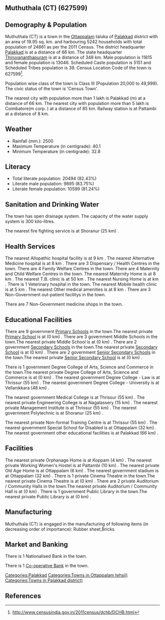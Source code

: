 {{Infobox settlement
| name=Muthuthala (CT)
| native_name=
| native_name_lang=
| other_name=
| nickname=
| settlement_type=Town
| image_skyline=
| image_alt=
| image_caption=
| pushpin_map=India Kerala
| pushpin_label_position=right
| pushpin_map_alt=
| pushpin_map_caption=Location in Kerala, India
| latd=
| latm=
| lats=
| latNS=
| longd=
| longm=
| longs=
| longEW=
| coordinates_display=inline,title
| subdivision_type=Country
| subdivision_name={{flag|India}}
| subdivision_type1=[[States and territories of India|State]]
| subdivision_name1=Kerala 
| subdivision_type2=[[List of districts of India|District]]
| subdivision_name2=Palakkad
| subdivision_type3=Tahsil
| subdivision_name3=Ottappalam
| website=
| established_title=<!-- Established -->
| established_date=
| founder=
| named_for=
| government_type=
| governing_body=
| unit_pref=Metric
| area_footnotes=
| area_rank=
| area_total_km2=19.95
| elevation_footnotes=
| elevation_m=
| population_total=24861
| population_as_of=2011
| population_rank=
| population_density_km2=1246
| population_demonym=
| population_footnotes=
| demographics_type1=Languages=
| demographics1_title1=Official=
| demographics1_info1=[[Malayalam language|Malayalam]]
| timezone1=[[Indian Standard Time|IST]]
| utc_offset1==+5:30
| postal_code_type=[[Postal Index Number|PIN]]
| postal_code=
| area_code_type=Telephone code
| area_code=
| registration_plate=
| blank1_name_sec1=Nearest city
| blank1_info_sec1=[[Palakkad (m)]]
| blank2_name_sec1=[[Human sex ratio|Sex ratio]]
| blank2_info_sec1=1104
| blank3_name_sec1=Literacy
| blank3_info_sec1=82.43%
| blank1_name_sec2=[[2011 Census of India|2011 census]] code
| blank1_info_sec2=627599
| footnotes=
}}

== Muthuthala (CT) (627599) ==

== Demography & Population ==

Muthuthala (CT) is a town in the [[Ottappalam]] taluka of [[Palakkad]] district with an area of 19.95 sq. km. and harbouring 5242 households with total population of 24861 as per the 2011 Census. The district headquarter [[Palakkad]] is at a distance of 66 km. The state headquarter [[Thiruvananthapuram]] is at a distance of 348 km. Male population is 11815 and female population is 13046. Scheduled Caste population is 5151 and Scheduled Tribes population is 39. Census Location Code of the town is 627599<ref>http://www.censusindia.gov.in/2011census/dchb/DCHB.html</ref>.

Population wise class of the town is Class III (Population 20,000 to 49,999).
The civic status of the town is 'Census Town'.

The nearest city with population more than 1 lakh is Palakkad (m) at a distance of 66 km. The nearest city with population more than 5 lakh is Coimbatore(m corp. )  at a distance of 85 km. Railway station is at Pattambi at a distance of 8 km.


== Weather ==  
* Rainfall (mm.): 2500 
* Maximum Temperature (in centigrade): 40.1
* Minimum Temperature (in centigrade): 32.8


== Literacy ==  
* Total literate population: 20494 (82.43%)
* Literate male population: 9895 (83.75%)
* Literate female population: 10599 (81.24%)


== Sanitation and Drinking Water ==  
The town has open drainage system.
The capacity of the water supply system is 300 kilo-litres.

The nearest fire fighting service is at Shoranur (25 km) .


== Health Services ==
The nearest Allopathic hospital facility is at 9 km .
The nearest Alternative Medicine hospital is at 8 km .
There are 3 Dispensary / Health Centres in the town.
There are 4 Family Welfare Centres in the town.
There are 4 Maternity and Child Welfare Centres in the town.
The nearest Maternity Home is at 8 km .
The nearest T.B. clinic is at 50 km .
The nearest Nursing Home is at  km .
There is 1 Veterinary hospital in the town.
The nearest Mobile health clinic is at 5 km .
The nearest Other medical amenities is at 8 km .
There are 3 Non-Government out-patient facilitys in the town.


There are 7 Non-Government medicine shops in the town.


== Educational Facilities ==
There are 9 government [[Primary School]]s in the town.The nearest private [[Primary School]] is at  (0 km) .
There are 3 government Middle Schools in the town.The nearest private Middle School is at  (0 km) .
There are 2 government [[Secondary School]]s in the town.The nearest private [[Secondary School]] is at  (0 km) .
There are 2 government [[Senior Secondary School]]s in the town.The nearest private [[Senior Secondary School]] is at  (0 km) .
 
 
 
 
 
There is 1 government Degree College of Arts, Science and Commerce in the town.The nearest private Degree College of Arts, Science and Commerce is at  (0 km) .
The nearest government Degree College - Law is at Thrissur (55 km) .
The nearest government Degree College - University is at Vellanikkara (48 km) .
 
The nearest government Medical College is at Thrissur (55 km) .
The nearest private Engineering College is at Nagalassery (15 km) .
The nearest private Management Institute is at Thrissur (55 km) .
The nearest government Polytechnic is at Shoranur  (25 km) .
 
The nearest private Non-formal Training Centre is at Thrissur (55 km) .
The nearest government Special School for Disabled is at Ottappalam (32 km) .
The nearest government other educational facilities is at Palakkad  (66 km) .


== Facilities ==
The nearest private Orphanage Home is at Koppam (4 km) .
The nearest private Working Women's Hostel is at Pattambi (10 km) .
The nearest private Old Age Home is at Ottappalam (6 km) .
The nearest government stadium is at Ottappalam (32 km) .
There is 1 private Cinema Theatre in the town.The nearest private Cinema Theatre is at  (0 km) .
There are 2 private Auditorium / Community Halls in the town.The nearest private Auditorium / Community Hall is at  (0 km) .
There is 1 government Public Library in the town.The nearest private Public Library is at  (0 km) .


== Manufacturing ==
Muthuthala (CT) is engaged in the manufacturing of following items (in decreasing order of importance): Rubber sheet,Bricks


== Market and Banking ==
There is 1 Nationalised Bank in the town.

There is 1 [[Co-operative Bank]] in the town.




[[Categories:Palakkad]]
[[Categories:Towns in Ottappalam tehsil)]]
[[Categories:Towns in Palakkad district)]]


== References ==
{{Reflist}}


